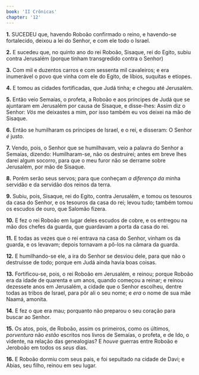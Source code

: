 ```yaml
---
book: 'II Crônicas'
chapter: '12'
---
```


**1.** SUCEDEU que, havendo Roboão confirmado o reino, e havendo-se fortalecido, deixou a lei do Senhor, e com ele todo o Israel.

**2.** E sucedeu que, no quinto ano do rei Roboão, Sisaque, rei do Egito, subiu contra Jerusalém (porque tinham transgredido contra o Senhor)

**3.** Com mil e duzentos carros e com sessenta mil cavaleiros; e era inumerável o povo que vinha com ele do Egito, de líbios, suquitas e etíopes.

**4.** E tomou as cidades fortificadas, que Judá tinha; e chegou até Jerusalém.

**5.** Então veio Semaías, o profeta, a Roboão e aos príncipes de Judá que se ajuntaram em Jerusalém por causa de Sisaque, e disse-lhes: Assim diz o Senhor: *Vós* me deixastes a mim, por isso também eu vos deixei na mão de Sisaque.

**6.** Então se humilharam os príncipes de Israel, e o rei, e disseram: O Senhor *é* justo.

**7.** Vendo, pois, o Senhor que se humilhavam, veio a palavra do Senhor a Semaías, dizendo: Humilharam-se, não os destruirei; antes em breve lhes darei algum socorro, para que o meu furor não se derrame sobre Jerusalém, por mão de Sisaque.

**8.** Porém serão seus servos; para que conheçam *a diferença da* minha servidão e da servidão dos reinos da terra.

**9.** Subiu, pois, Sisaque, rei do Egito, contra Jerusalém, e tomou os tesouros da casa do Senhor, e os tesouros da casa do rei; levou tudo; também tomou os escudos de ouro, que Salomão fizera.

**10.** E fez o rei Roboão em lugar deles escudos de cobre, e os entregou na mão dos chefes da guarda, que guardavam a porta da casa do rei.

**11.** E todas as vezes que o rei entrava na casa do Senhor, vinham os da guarda, e os levavam; depois tornavam a pô-los na câmara da guarda.

**12.** E humilhando-se ele, a ira do Senhor se desviou dele, para que não o destruísse de todo; porque em Judá ainda havia boas coisas.

**13.** Fortificou-se, pois, o rei Roboão em Jerusalém, e reinou; porque Roboão era da idade de quarenta e um anos, quando começou a reinar; e reinou dezessete anos em Jerusalém, a cidade que o Senhor escolheu, dentre todas as tribos de Israel, para pôr ali o seu nome; e *era* o nome de sua mãe Naamá, amonita.

**14.** E fez o que era mau; porquanto não preparou o seu coração para buscar ao Senhor.

**15.** Os atos, pois, de Roboão, assim os primeiros, como os últimos, *porventura* não *estão* escritos nos livros de Semaías, o profeta, e de Ido, o vidente, na relação das genealogias? E *houve* guerras entre Roboão e Jeroboão em todos os *seus* dias.

**16.** E Roboão dormiu com seus pais, e foi sepultado na cidade de Davi; e Abias, seu filho, reinou em seu lugar.
